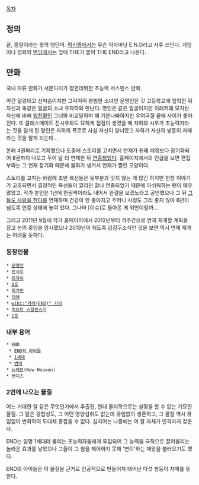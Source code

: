 [[목차]]

== 정의 ==
끝, 종말이라는 뜻의 영단어.
[[럭키짱]]에서는 무슨 약자마냥 E.N.D라고 자주 쓰인다.
게임이나 영화의 [[엔딩]]에서는 앞에 THE가 붙어 THE END라고 나온다.

== 만화 ==
국내 여류 만화가 서문다미가 장편데뷔한 초능력 서스펜스 만화.

약간 덜렁대고 선머슴이지만 그럭저럭 평범한 소녀인 문명인은 갓 고등학교에 입학한 뒤 자신과 똑같은 얼굴의 소녀 유자하와 만난다. 명인은 같은 얼굴이지만 이래저래 모자란 자신에 비해 [[엄친딸]]인 그녀와 비교당하며 꽤 기분나빠하지만 우여곡절 끝에 사이가 좋아진다. 또 클래스메이트 진시우와도 묘하게 접점이 생겼을 때 자하와 시우가 초능력자라는 것을 알게 된 명인은 자하의 폭로로 사실 자신이 양녀였고 자하가 자신의 쌍둥이 자매라는 것을 알게 되는데...

본래 4권짜리로 기획했으나 도중에 스토리를 고치면서 연재가 원래 예정보다 장기화되어 8권까지 나오고 두어 달 더 연재한 뒤 [[연중]]되었다. 홈페이지에서의 언급을 보면 편집부와는 그 연재 장기화 때문에 불화가 생겨서 연재가 짤린 모양이다.

스토리를 고치는 바람에 초반 복선들은 뒷부분과 맞지 않는 게 많긴 하지만 한창 이야기가 고조되면서 결정적인 복선들이 깔리던 찰나 연중되었기 때문에 아쉬워하는 팬이 매우 많았고, 작가 본인은 1년에 한권씩이라도 내어서 완결을 보겠노라고 공언했으나 그 뒤 [[그들도 사랑을 한다]]를 연재하며 건강이 안 좋아지고 주머니 사정도 그리 좋지 않아 6년이 넘도록 연중 상태에 놓여 있다. 그나마 [이슈]로 돌아온 게 위안이랄까...

그리고 2011년 9월에 작가 홈페이지에서 2012년부터 격주간으로 연재 재개할 계획을 잡고 논의 중임을 암시했으나 2013년이 되도록 감감무소식인 것을 보면 역시 연재 재개는 어려울 듯하다.

=== 등장인물 ===
 * [[문명인]]
 * [[진시우]]
 * [[유자하]]
 * [[4호]]
 * [[최가민]]
 * [[치에]]
 * [[wiki:"카라(END)" 카라]]
 * [[피요트 스잘린스키]]
 * [[1호]]

=== 내부 용어 ===
 * END
  * [[END의 아이들]]
  * [[1세대]]
  * [[변이]]
 * [[뉴헤븐]](New Heaven)
 * 밴디츠

=== 2번에 나오는 물질 ===
어느 거대한 알 같은 무엇인가에서 추출된, 현대 물리학으로는 설명을 할 수 없는 기묘한 물질. 그 알은 광합성도, 그 어떤 영양섭취도 없는데 끊임없이 생존하고, 그 물질 역시 끊임없이 변화하여 도대체 종잡을 수 없다. 심지어는 나중에는 이 알 자체가 인격마저 갖춘다.

END는 일명 1세대라 불리는 초능력자들에게 투입되어 그 능력을 극적으로 끌어올리는 놀라운 효과를 낳았으나 그들이 그 힘을 제어하지 못해 '변이'하는 재앙을 불러오기도 했다.

END의 아이들은 이 물질을 근거로 인공적으로 만들어져 태어난 다섯 쌍둥이 자매를 뜻한다.
